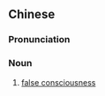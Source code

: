 {{also|虚假意识}}
==Chinese==
{{zh-forms|s=虚假意识|type=22}}

===Pronunciation===
{{zh-pron
|m=xūjiǎ yì识
|c=heoi1 gaa2 ji3 sik1
|cat=n
}}

===Noun===
{{zh-noun}}

# [[false consciousness]]

{{zh-cat|Social sciences|Marxism}}